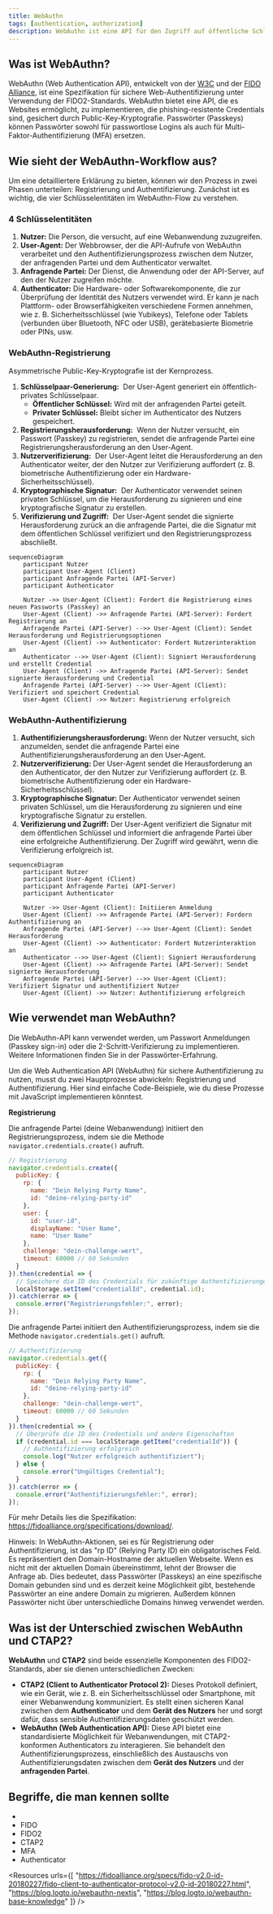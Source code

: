 ```yaml
---
title: WebAuthn
tags: [authentication, authorization]
description: WebAuthn ist eine API für den Zugriff auf öffentliche Schlüssel-Credentials und erleichtert die Implementierung von Passwörtern (Passkeys).
---
```


## Was ist WebAuthn?

WebAuthn (Web Authentication API), entwickelt von der [W3C](https://www.w3.org/) und der [FIDO Alliance](https://fidoalliance.org/), ist eine Spezifikation für sichere Web-Authentifizierung unter Verwendung der FIDO2-Standards. WebAuthn bietet eine API, die es Websites ermöglicht, <Ref slug="passkey" /> zu implementieren, die phishing-resistente Credentials sind, gesichert durch Public-Key-Kryptografie. Passwörter (Passkeys) können Passwörter sowohl für passwortlose Logins als auch für Multi-Faktor-Authentifizierung (MFA) ersetzen.

## Wie sieht der WebAuthn-Workflow aus?

Um eine detailliertere Erklärung zu bieten, können wir den Prozess in zwei Phasen unterteilen: Registrierung und Authentifizierung. Zunächst ist es wichtig, die vier Schlüsselentitäten im WebAuthn-Flow zu verstehen.

### 4 Schlüsselentitäten

1. **Nutzer:** Die Person, die versucht, auf eine Webanwendung zuzugreifen.
2. **User-Agent:** Der Webbrowser, der die API-Aufrufe von WebAuthn verarbeitet und den Authentifizierungsprozess zwischen dem Nutzer, der anfragenden Partei und dem Authenticator verwaltet.
3. **Anfragende Partei:** Der Dienst, die Anwendung oder der API-Server, auf den der Nutzer zugreifen möchte.
4. **Authenticator:** Die Hardware- oder Softwarekomponente, die zur Überprüfung der Identität des Nutzers verwendet wird. Er kann je nach Plattform- oder Browserfähigkeiten verschiedene Formen annehmen, wie z. B. Sicherheitsschlüssel (wie Yubikeys), Telefone oder Tablets (verbunden über Bluetooth, NFC oder USB), gerätebasierte Biometrie oder PINs, usw.

### WebAuthn-Registrierung

Asymmetrische Public-Key-Kryptografie ist der Kernprozess.

1. **Schlüsselpaar-Generierung:** 
Der User-Agent generiert ein öffentlich-privates Schlüsselpaar.
   - **Öffentlicher Schlüssel:** Wird mit der anfragenden Partei geteilt.
   - **Privater Schlüssel:** Bleibt sicher im Authenticator des Nutzers gespeichert.
2. **Registrierungsherausforderung:** 
Wenn der Nutzer versucht, ein Passwort (Passkey) zu registrieren, sendet die anfragende Partei eine Registrierungsherausforderung an den User-Agent.
3. **Nutzerverifizierung:** 
Der User-Agent leitet die Herausforderung an den Authenticator weiter, der den Nutzer zur Verifizierung auffordert (z. B. biometrische Authentifizierung oder ein Hardware-Sicherheitsschlüssel).
4. **Kryptographische Signatur:** 
Der Authenticator verwendet seinen privaten Schlüssel, um die Herausforderung zu signieren und eine kryptografische Signatur zu erstellen.
5. **Verifizierung und Zugriff:** 
Der User-Agent sendet die signierte Herausforderung zurück an die anfragende Partei, die die Signatur mit dem öffentlichen Schlüssel verifiziert und den Registrierungsprozess abschließt.

```mermaid
sequenceDiagram
	participant Nutzer
	participant User-Agent (Client)
	participant Anfragende Partei (API-Server) 
	participant Authenticator

	Nutzer ->> User-Agent (Client): Fordert die Registrierung eines neuen Passworts (Passkey) an
	User-Agent (Client) ->> Anfragende Partei (API-Server): Fordert Registrierung an
	Anfragende Partei (API-Server) -->> User-Agent (Client): Sendet Herausforderung und Registrierungsoptionen
	User-Agent (Client) ->> Authenticator: Fordert Nutzerinteraktion an
	Authenticator -->> User-Agent (Client): Signiert Herausforderung und erstellt Credential
	User-Agent (Client) ->> Anfragende Partei (API-Server): Sendet signierte Herausforderung und Credential
	Anfragende Partei (API-Server) -->> User-Agent (Client): Verifiziert und speichert Credential
	User-Agent (Client) ->> Nutzer: Registrierung erfolgreich
```

### WebAuthn-Authentifizierung

1. **Authentifizierungsherausforderung:**
Wenn der Nutzer versucht, sich anzumelden, sendet die anfragende Partei eine Authentifizierungsherausforderung an den User-Agent.
2. **Nutzerverifizierung:**
Der User-Agent sendet die Herausforderung an den Authenticator, der den Nutzer zur Verifizierung auffordert (z. B. biometrische Authentifizierung oder ein Hardware-Sicherheitsschlüssel).
3. **Kryptographische Signatur:**
Der Authenticator verwendet seinen privaten Schlüssel, um die Herausforderung zu signieren und eine kryptografische Signatur zu erstellen.
4. **Verifizierung und Zugriff:**
Der User-Agent verifiziert die Signatur mit dem öffentlichen Schlüssel und informiert die anfragende Partei über eine erfolgreiche Authentifizierung. Der Zugriff wird gewährt, wenn die Verifizierung erfolgreich ist.

```mermaid
sequenceDiagram
	participant Nutzer
	participant User-Agent (Client)
	participant Anfragende Partei (API-Server)
	participant Authenticator

	Nutzer ->> User-Agent (Client): Initiieren Anmeldung
	User-Agent (Client) ->> Anfragende Partei (API-Server): Fordern Authentifizierung an
	Anfragende Partei (API-Server) -->> User-Agent (Client): Sendet Herausforderung
	User-Agent (Client) ->> Authenticator: Fordert Nutzerinteraktion an
	Authenticator -->> User-Agent (Client): Signiert Herausforderung
	User-Agent (Client) ->> Anfragende Partei (API-Server): Sendet signierte Herausforderung
	Anfragende Partei (API-Server) -->> User-Agent (Client): Verifiziert Signatur und authentifiziert Nutzer
	User-Agent (Client) ->> Nutzer: Authentifizierung erfolgreich
```

## Wie verwendet man WebAuthn?

Die WebAuthn-API kann verwendet werden, um Passwort Anmeldungen (Passkey sign-in) oder die 2-Schritt-Verifizierung zu implementieren. Weitere Informationen finden Sie in der Passwörter-Erfahrung.

Um die Web Authentication API (WebAuthn) für sichere Authentifizierung zu nutzen, musst du zwei Hauptprozesse abwickeln: Registrierung und Authentifizierung. Hier sind einfache Code-Beispiele, wie du diese Prozesse mit JavaScript implementieren könntest.

**Registrierung**

Die anfragende Partei (deine Webanwendung) initiiert den Registrierungsprozess, indem sie die Methode `navigator.credentials.create()` aufruft.

```jsx
// Registrierung
navigator.credentials.create({
  publicKey: {
    rp: {
      name: "Dein Relying Party Name",
      id: "deine-relying-party-id"
    },
    user: {
      id: "user-id",
      displayName: "User Name",
      name: "User Name"
    },
    challenge: "dein-challenge-wert",
    timeout: 60000 // 60 Sekunden
  }
}).then(credential => {
  // Speichere die ID des Credentials für zukünftige Authentifizierungen
  localStorage.setItem("credentialId", credential.id);
}).catch(error => {
  console.error("Registrierungsfehler:", error);
});
```

Die anfragende Partei initiiert den Authentifizierungsprozess, indem sie die Methode `navigator.credentials.get()` aufruft.

```jsx
// Authentifizierung
navigator.credentials.get({
  publicKey: {
    rp: {
      name: "Dein Relying Party Name",
      id: "deine-relying-party-id"
    },
    challenge: "dein-challenge-wert",
    timeout: 60000 // 60 Sekunden
  }
}).then(credential => {
  // Überprüfe die ID des Credentials und andere Eigenschaften
  if (credential.id === localStorage.getItem("credentialId")) {
    // Authentifizierung erfolgreich
    console.log("Nutzer erfolgreich authentifiziert");
  } else {
    console.error("Ungültiges Credential");
  }
}).catch(error => {
  console.error("Authentifizierungsfehler:", error);
});
```

Für mehr Details lies die Spezifikation: https://fidoalliance.org/specifications/download/.

Hinweis: In WebAuthn-Aktionen, sei es für Registrierung oder Authentifizierung, ist das "rp ID" (Relying Party ID) ein obligatorisches Feld. Es repräsentiert den Domain-Hostname der aktuellen Webseite. Wenn es nicht mit der aktuellen Domain übereinstimmt, lehnt der Browser die Anfrage ab. Dies bedeutet, dass Passwörter (Passkeys) an eine spezifische Domain gebunden sind und es derzeit keine Möglichkeit gibt, bestehende Passwörter an eine andere Domain zu migrieren. Außerdem können Passwörter nicht über unterschiedliche Domains hinweg verwendet werden.

## Was ist der Unterschied zwischen WebAuthn und CTAP2?

**WebAuthn** und **CTAP2** sind beide essenzielle Komponenten des FIDO2-Standards, aber sie dienen unterschiedlichen Zwecken:

- **CTAP2 (Client to Authenticator Protocol 2):** Dieses Protokoll definiert, wie ein Gerät, wie z. B. ein Sicherheitsschlüssel oder Smartphone, mit einer Webanwendung kommuniziert. Es stellt einen sicheren Kanal zwischen dem **Authenticator** und dem **Gerät des Nutzers** her und sorgt dafür, dass sensible Authentifizierungsdaten geschützt werden.
- **WebAuthn (Web Authentication API):** Diese API bietet eine standardisierte Möglichkeit für Webanwendungen, mit CTAP2-konformen Authenticators zu interagieren. Sie behandelt den Authentifizierungsprozess, einschließlich des Austauschs von Authentifizierungsdaten zwischen dem **Gerät des Nutzers** und der **anfragenden Partei**.

## Begriffe, die man kennen sollte

- <Ref slug="passkey" />
- FIDO
- FIDO2
- CTAP2
- MFA
- Authenticator

<Resources
  urls={[
    "https://fidoalliance.org/specs/fido-v2.0-id-20180227/fido-client-to-authenticator-protocol-v2.0-id-20180227.html",
    "https://blog.logto.io/webauthn-nextjs",
    "https://blog.logto.io/webauthn-base-knowledge"
  ]}
/>